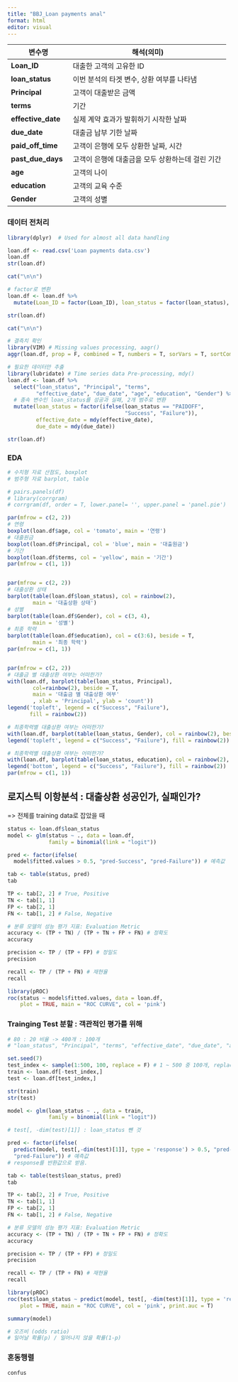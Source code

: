 ```yaml
---
title: "BBJ_Loan payments anal"
format: html
editor: visual
---
```


| 변수명             | 해석(의미)                                       |
|--------------------|--------------------------------------------------|
| **Loan_ID**        | 대출한 고객의 고유한 ID                          |
| **loan_status**    | 이번 분석의 타겟 변수, 상환 여부를 나타냄        |
| **Principal**      | 고객이 대출받은 금액                             |
| **terms**          | 기간                                             |
| **effective_date** | 실제 계약 효과가 발휘하기 시작한 날짜            |
| **due_date**       | 대출금 납부 기한 날짜                            |
| **paid_off_time**  | 고객이 은행에 모두 상환한 날짜, 시간             |
| **past_due_days**  | 고객이 은행에 대출금을 모두 상환하는데 걸린 기간 |
| **age**            | 고객의 나이                                      |
| **education**      | 고객의 교육 수준                                 |
| **Gender**         | 고객의 성별                                      |

### 데이터 전처리

```r
library(dplyr)  # Used for almost all data handling 

loan.df <- read.csv('Loan payments data.csv')
loan.df
str(loan.df)

cat("\n\n")

# factor로 변환
loan.df <- loan.df %>% 
  mutate(Loan_ID = factor(Loan_ID), loan_status = factor(loan_status), effective_date = factor(effective_date),ndue_date = factor(due_date), paid_off_time = factor(paid_off_time), education = factor(education), Gender = factor(Gender))

str(loan.df)

cat("\n\n")

# 결측치 확인
library(VIM) # Missing values processing, aagr()
aggr(loan.df, prop = F, combined = T, numbers = T, sorVars = T, sortCombs = T)

# 필요한 데이터만 추출
library(lubridate) # Time series data Pre-processing, mdy()
loan.df <- loan.df %>% 
  select("loan_status", "Principal", "terms", 
         "effective_date", "due_date", "age", "education", "Gender") %>% 
  # 종속 변수인 loan_status를 성공과 실패, 2개 범주로 변환 
  mutate(loan_status = factor(ifelse(loan_status == "PAIDOFF", 
                                     "Success", "Failure")), 
         effective_date = mdy(effective_date), 
         due_date = mdy(due_date))

str(loan.df)

```

### EDA

```r
# 수치형 자료 산점도, boxplot
# 범주형 자료 barplot, table

# pairs.panels(df)  
# library(corrgram)  
# corrgram(df, order = T, lower.panel= '', upper.panel = 'panel.pie') 

par(mfrow = c(2, 2))
# 연령
boxplot(loan.df$age, col = 'tomato', main = '연령')
# 대출원금
boxplot(loan.df$Principal, col = 'blue', main = '대출원금')
# 기간
boxplot(loan.df$terms, col = 'yellow', main = '기간')
par(mfrow = c(1, 1))


par(mfrow = c(2, 2))
# 대출상환 상태
barplot(table(loan.df$loan_status), col = rainbow(2), 
        main = '대출상환 상태')
# 성별
barplot(table(loan.df$Gender), col = c(3, 4), 
        main = '성별')
# 최종 학력
barplot(table(loan.df$education), col = c(3:6), beside = T, 
        main = '최종 학력')
par(mfrow = c(1, 1))


par(mfrow = c(2, 2))
# 대출금 별 대출상환 여부는 어떠한가?
with(loan.df, barplot(table(loan_status, Principal), 
        col=rainbow(2), beside = T, 
        main = '대출금 별 대출상환 여부'
        , xlab = 'Principal', ylab = 'count'))
legend('topleft', legend = c("Success", "Failure"), 
       fill = rainbow(2))

# 최종학력별 대출상환 여부는 어떠한가?
with(loan.df, barplot(table(loan_status, Gender), col = rainbow(2), beside = T, main = '대출상환별 성 비율'))
legend('topleft', legend = c("Success", "Failure"), fill = rainbow(2))

# 최종학력별 대출상환 여부는 어떠한가?
with(loan.df, barplot(table(loan_status, education), col = rainbow(2), beside = T, main = '최종학력별 대출상환 여부'))
legend('bottom', legend = c("Success", "Failure"), fill = rainbow(2))
par(mfrow = c(1, 1))
```

## 로지스틱 이항분석 : 대출상환 성공인가, 실패인가?

=\> 전체를 training data로 잡았을 때

```r
status <- loan.df$loan_status
model <- glm(status ~ ., data = loan.df,
             family = binomial(link = "logit"))

pred <- factor(ifelse(
  model$fitted.values > 0.5, "pred-Success", "pred-Failure")) # 예측값

tab <- table(status, pred)
tab

TP <- tab[2, 2] # True, Positive
TN <- tab[1, 1]
FP <- tab[2, 1]
FN <- tab[1, 2] # False, Negative

# 분류 모델의 성능 평가 지표: Evaluation Metric
accuracy <- (TP + TN) / (TP + TN + FP + FN) # 정확도
accuracy

precision <- TP / (TP + FP) # 정밀도
precision

recall <- TP / (TP + FN) # 재현율
recall

library(pROC)
roc(status ~ model$fitted.values, data = loan.df,
    plot = TRUE, main = "ROC CURVE", col = 'pink')
```

### Trainging Test 분할 : 객관적인 평가를 위해

```r
# 80 : 20 비율 -> 400개 : 100개
# "loan_status", "Principal", "terms", "effective_date", "due_date", "age", "education", "Gender"

set.seed(7)
test_index <- sample(1:500, 100, replace = F) # 1 ~ 500 중 100개, replace = F : 중복추출 X
train <- loan.df[-test_index,]
test <- loan.df[test_index,]

str(train)
str(test)

model <- glm(loan_status ~ ., data = train,
             family = binomial(link = "logit"))

# test[, -dim(test)[1]] : loan_status 뺀 것

pred <- factor(ifelse(
  predict(model, test[,-dim(test)[1]], type = 'response') > 0.5, "pred-Success",
  "pred-Failure")) # 예측값
# response를 반환값으로 받음.

tab <- table(test$loan_status, pred)
tab

TP <- tab[2, 2] # True, Positive
TN <- tab[1, 1]
FP <- tab[2, 1]
FN <- tab[1, 2] # False, Negative

# 분류 모델의 성능 평가 지표: Evaluation Metric
accuracy <- (TP + TN) / (TP + TN + FP + FN) # 정확도
accuracy

precision <- TP / (TP + FP) # 정밀도
precision

recall <- TP / (TP + FN) # 재현율
recall

library(pROC)
roc(test$loan_status ~ predict(model, test[, -dim(test)[1]], type = 'response'),
    plot = TRUE, main = "ROC CURVE", col = 'pink', print.auc = T) 
```

```r
summary(model)

# 오즈비 (odds ratio)
# 일어날 확률(p) / 일어나지 않을 확률(1-p)

```

### 혼동행렬

```r
confus
```
